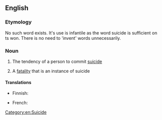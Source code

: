 ==English==

===Etymology===
{{suffix|en|suicidal|ity}}

No such word exists. It's use is infantile as the word suicide is sufficient on ts won. There is no need to 'invent' words unnecessarily.

===Noun===
{{en-noun|~|suicidalities}}

# {{lb|en|uncountable}} The tendency of a person to commit [[suicide]]
# {{lb|en|countable}} A [[fatality]] that is an instance of suicide

====Translations====
{{trans-top|tendency to commit suicide}}
* Finnish: {{t+|fi|itsetuhoisuus}}
{{trans-mid}}
* French: {{t|fr|suicidalité|f}}
{{trans-bottom}}
[[Category:en:Suicide]]